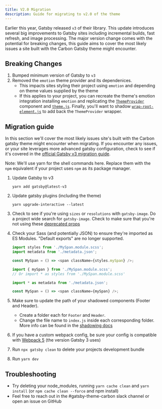 ```yaml
---
title: V2.0 Migration
description: Guide for migrating to v2.0 of the theme
---
```


<PageDescription>

Earlier this year, Gatsby released `v3` of their library. This update introduces
several big improvements to Gatsby sites including incremental builds, fast
refresh, and image processing. The major version change comes with the potential
for breaking changes, this guide aims to cover the most likely issues a site
built with the Carbon Gatsby theme might encounter.

</PageDescription>

## Breaking Changes

1. Bumped minimum version of Gatsby to `v3`
2. Removed the `emotion` theme provider and its dependenices.
   - This impacts sites styling their project using `emotion` and depending on
     theme values supplied by the theme
   - If this applies to your project, you can recreate the theme's emotion
     integration installing `emotion` and replicating the
     [`ThemeProvider`](https://github.com/carbon-design-system/gatsby-theme-carbon/blob/857abf691590d86b9384a8f35256e8f54fad299e/packages/gatsby-theme-carbon/src/components/ThemeProvider.js)
     component and
     [`theme.js`](https://github.com/carbon-design-system/gatsby-theme-carbon/blob/main/packages/gatsby-theme-carbon/src/util/theme.js).
     Finally, you'll want to shadow
     [`wrap-root-element.js`](https://github.com/carbon-design-system/gatsby-theme-carbon/blob/857abf691590d86b9384a8f35256e8f54fad299e/packages/gatsby-theme-carbon/src/util/wrap-root-element.js#L1)
     to add back the `ThemeProvider` wrapper.

## Migration guide

In this section we'll cover the most likely issues site's built with the Carbon
gatsby theme might encounter when migrating. If you encounter any issues, or
your site leverages more advanced gatsby configuration, check to see if it's
covered in the
[official Gatsby v3 migration guide](https://www.gatsbyjs.com/docs/reference/release-notes/migrating-from-v2-to-v3/).

<InlineNotification>

Note: We'll use yarn for the shell commands here. Replace them with the `npm`
equivalent if your project uses `npm` as its package manager.

</InlineNotification>

1. Update Gatsby to v3
   ```
   yarn add gatsby@latest-v3
   ```
2. Update gatsby plugins (including the theme)
   ```
   yarn upgrade-interactive --latest
   ```
3. Check to see if you're using `sizes` or `resolutions` with `gatsby-image`. Do
   a project wide search for `gatsby-image`. Check to make sure that you're not
   using these
   [deprecated props](https://www.gatsbyjs.com/docs/reference/release-notes/migrating-from-v2-to-v3/#removal-of-sizes--resolutions-for-image-queries)
4. Check your Sass (and potentially JSON) to ensure they're imported as ES
   Modules. "Default exports" are no longer supported.

   ```js path=Before
   import styles from './MySpan.module.scss';
   import metadata from './metadata.json';

   const MySpan = () => <span className={styles.mySpan} />;
   ```

   ```js path=After
   import { mySpan } from './MySpan.module.scss';
   // Or import * as styles from './MySpan.module.scss'

   import * as metadata from './metadata.json';

   const MySpan = () => <span className={mySpan} />;
   ```
4. Make sure to update the path of your shadowed components (Footer and Header). 
   - Create a folder each for `Footer` and `Header`.
   - Change the file name to `index.js` inside each corresponding folder. More info can be found in the [shadowing docs](https://gatsby-theme-carbon.vercel.app/guides/shadowing/#shadowing-basics)
5. If you have a custom webpack config, be sure your config is compatible with [Webpack 5](https://webpack.js.org/migrate/5/) (the version Gatsby 3 uses)
6. Run `npx gatsby clean` to delete your projects development bundle
7. Run `yarn dev`

## Troubleshooting

- Try deleting your node_modules, running `yarn cache clean` and `yarn install`
  (or `npm cache clean --force` and npm install)
- Feel free to reach out in the #gatsby-theme-carbon slack channel or open an
  issue on GitHub
